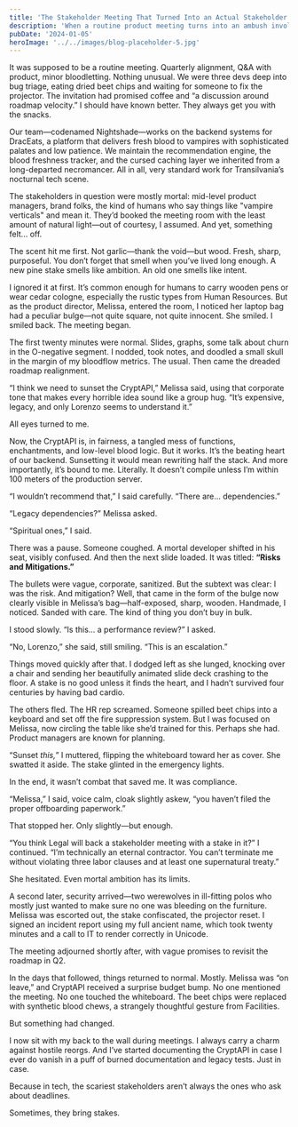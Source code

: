 ```yaml
---
title: 'The Stakeholder Meeting That Turned Into an Actual Stakeholder Meeting'
description: 'When a routine product meeting turns into an ambush involving an actual wooden stake, an undead developer must defend his code—and his heart. A darkly comic tale of legacy systems, hostile reorgs, and supernatural office politics.'
pubDate: '2024-01-05'
heroImage: '../../images/blog-placeholder-5.jpg'
---
```


It was supposed to be a routine meeting. Quarterly alignment, Q&A with product, minor bloodletting. Nothing unusual. We were three devs deep into bug triage, eating dried beet chips and waiting for someone to fix the projector. The invitation had promised coffee and “a discussion around roadmap velocity.” I should have known better. They always get you with the snacks.

Our team—codenamed Nightshade—works on the backend systems for DracEats, a platform that delivers fresh blood to vampires with sophisticated palates and low patience. We maintain the recommendation engine, the blood freshness tracker, and the cursed caching layer we inherited from a long-departed necromancer. All in all, very standard work for Transilvania’s nocturnal tech scene.

The stakeholders in question were mostly mortal: mid-level product managers, brand folks, the kind of humans who say things like "vampire verticals" and mean it. They’d booked the meeting room with the least amount of natural light—out of courtesy, I assumed. And yet, something felt... off.

The scent hit me first. Not garlic—thank the void—but wood. Fresh, sharp, purposeful. You don’t forget that smell when you’ve lived long enough. A new pine stake smells like ambition. An old one smells like intent.

I ignored it at first. It’s common enough for humans to carry wooden pens or wear cedar cologne, especially the rustic types from Human Resources. But as the product director, Melissa, entered the room, I noticed her laptop bag had a peculiar bulge—not quite square, not quite innocent. She smiled. I smiled back. The meeting began.

The first twenty minutes were normal. Slides, graphs, some talk about churn in the O-negative segment. I nodded, took notes, and doodled a small skull in the margin of my bloodflow metrics. The usual. Then came the dreaded roadmap realignment.

“I think we need to sunset the CryptAPI,” Melissa said, using that corporate tone that makes every horrible idea sound like a group hug. “It’s expensive, legacy, and only Lorenzo seems to understand it.”

All eyes turned to me.

Now, the CryptAPI is, in fairness, a tangled mess of functions, enchantments, and low-level blood logic. But it works. It’s the beating heart of our backend. Sunsetting it would mean rewriting half the stack. And more importantly, it’s bound to me. Literally. It doesn’t compile unless I’m within 100 meters of the production server.

“I wouldn’t recommend that,” I said carefully. “There are… dependencies.”

“Legacy dependencies?” Melissa asked.

“Spiritual ones,” I said.

There was a pause. Someone coughed. A mortal developer shifted in his seat, visibly confused. And then the next slide loaded. It was titled: **“Risks and Mitigations.”**

The bullets were vague, corporate, sanitized. But the subtext was clear: I was the risk. And mitigation? Well, that came in the form of the bulge now clearly visible in Melissa’s bag—half-exposed, sharp, wooden. Handmade, I noticed. Sanded with care. The kind of thing you don’t buy in bulk.

I stood slowly. “Is this… a performance review?” I asked.

“No, Lorenzo,” she said, still smiling. “This is an escalation.”

Things moved quickly after that. I dodged left as she lunged, knocking over a chair and sending her beautifully animated slide deck crashing to the floor. A stake is no good unless it finds the heart, and I hadn’t survived four centuries by having bad cardio.

The others fled. The HR rep screamed. Someone spilled beet chips into a keyboard and set off the fire suppression system. But I was focused on Melissa, now circling the table like she’d trained for this. Perhaps she had. Product managers are known for planning.

“Sunset *this,*” I muttered, flipping the whiteboard toward her as cover. She swatted it aside. The stake glinted in the emergency lights.

In the end, it wasn’t combat that saved me. It was compliance.

“Melissa,” I said, voice calm, cloak slightly askew, “you haven’t filed the proper offboarding paperwork.”

That stopped her. Only slightly—but enough.

“You think Legal will back a stakeholder meeting with a stake in it?” I continued. “I’m technically an eternal contractor. You can’t terminate me without violating three labor clauses and at least one supernatural treaty.”

She hesitated. Even mortal ambition has its limits.

A second later, security arrived—two werewolves in ill-fitting polos who mostly just wanted to make sure no one was bleeding on the furniture. Melissa was escorted out, the stake confiscated, the projector reset. I signed an incident report using my full ancient name, which took twenty minutes and a call to IT to render correctly in Unicode.

The meeting adjourned shortly after, with vague promises to revisit the roadmap in Q2.

In the days that followed, things returned to normal. Mostly. Melissa was “on leave,” and CryptAPI received a surprise budget bump. No one mentioned the meeting. No one touched the whiteboard. The beet chips were replaced with synthetic blood chews, a strangely thoughtful gesture from Facilities.

But something had changed.

I now sit with my back to the wall during meetings. I always carry a charm against hostile reorgs. And I’ve started documenting the CryptAPI in case I ever do vanish in a puff of burned documentation and legacy tests. Just in case.

Because in tech, the scariest stakeholders aren’t always the ones who ask about deadlines.

Sometimes, they bring stakes.